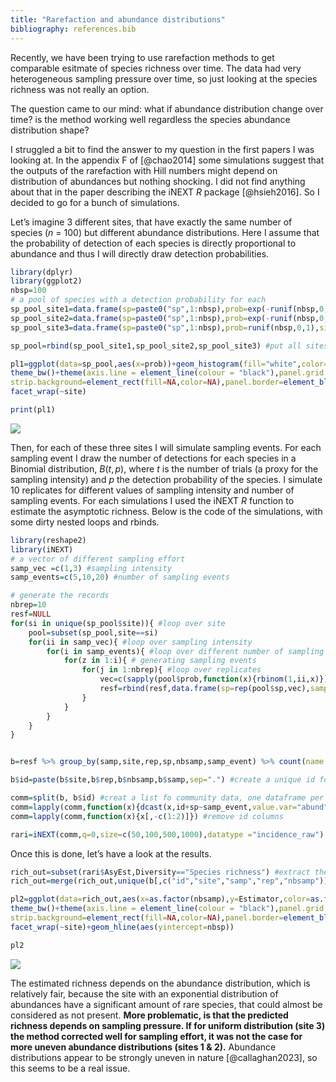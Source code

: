 ```yaml
---
title: "Rarefaction and abundance distributions"
bibliography: references.bib
---
```


Recently, we have been trying to use rarefaction methods to get comparable esitmate of species richness over time. The data had very heterogeneous sampling pressure over time, so just looking at the species richness was not really an option.

The question came to our mind: what if abundance distribution change over time? is the method working well regardless the species abundance distribution shape?

I struggled a bit to find the answer to my question in the first papers I was looking at. In the appendix F of [@chao2014] some simulations suggest that the outputs of the rarefaction with Hill numbers might depend on distribution of abundances but nothing shocking. I did not find anything about that in the paper describing the iNEXT *R* package [@hsieh2016]. So I decided to go for a bunch of simulations.

Let's imagine 3 different sites, that have exactly the same number of species (*n* = 100) but different abundance distributions. Here I assume that the probability of detection of each species is directly proportional to abundance and thus I will directly draw detection probabilities.\

```r
library(dplyr)
library(ggplot2)
nbsp=100
# a pool of species with a detection probability for each
sp_pool_site1=data.frame(sp=paste0("sp",1:nbsp),prob=exp(-runif(nbsp,0,10)),site="site1")
sp_pool_site2=data.frame(sp=paste0("sp",1:nbsp),prob=exp(-runif(nbsp,0,4)),site="site2")
sp_pool_site3=data.frame(sp=paste0("sp",1:nbsp),prob=runif(nbsp,0,1),site="site3")

sp_pool=rbind(sp_pool_site1,sp_pool_site2,sp_pool_site3) #put all sites together

pl1=ggplot(data=sp_pool,aes(x=prob))+geom_histogram(fill="white",color="black")+xlab("detection probability (abundance)")+ylab("Number of species")+
theme_bw()+theme(axis.line = element_line(colour = "black"),panel.grid.major = element_blank(),panel.grid.minor = element_blank(),panel.background = element_blank(),plot.title=element_text(size=14,face="bold",hjust = 0),
strip.background=element_rect(fill=NA,color=NA),panel.border=element_blank(),legend.position="none")+
facet_wrap(~site)

print(pl1)

```

![](images/rare_chunk1.png)

Then, for each of these three sites I will simulate sampling events. For each sampling event I draw the number of detections for each species in a Binomial distribution, $B(t,p)$, where $t$ is the number of trials (a proxy for the sampling intensity) and $p$ the detection probability of the species. I simulate 10 replicates for different values of sampling intensity and number of sampling events. For each simulations I used the iNEXT *R* function to estimate the asymptotic richness. Below is the code of the simulations, with some dirty nested loops and rbinds.\

```r
library(reshape2)
library(iNEXT)
# a vector of different sampling effort
samp_vec =c(1,3) #sampling intensity
samp_events=c(5,10,20) #number of sampling events

# generate the records
nbrep=10
resf=NULL
for(si in unique(sp_pool$site)){ #loop over site
	pool=subset(sp_pool,site==si)
	for(ii in samp_vec){ #loop over sampling intensity
		for(i in samp_events){ #loop over different number of sampling events
			for(z in 1:i){ # generating sampling events
				for(j in 1:nbrep){ #loop over replicates
					vec=c(sapply(pool$prob,function(x){rbinom(1,ii,x)}))
					resf=rbind(resf,data.frame(sp=rep(pool$sp,vec),samp=ii,nbsamp=i,samp_event=z,site=si,rep=j))
				}
			}
		}
	}
}


b=resf %>% group_by(samp,site,rep,sp,nbsamp,samp_event) %>% count(name ="abund") #aggregate data per species, for each site and simulation parameters

b$id=paste(b$site,b$rep,b$nbsamp,b$samp,sep=".") #create a unique id for each simulations

comm=split(b, b$id) #creat a list fo community data, one dataframe per simulations
comm=lapply(comm,function(x){dcast(x,id+sp~samp_event,value.var="abund",fill=0)}) #put each data frame in the right format for iNEXT function
comm=lapply(comm,function(x){x[,-c(1:2)]}) #remove id columns

rari=iNEXT(comm,q=0,size=c(50,100,500,1000),datatype ="incidence_raw")

```

Once this is done, let's have a look at the results.

```r
rich_out=subset(rari$AsyEst,Diversity=="Species richness") #extract the predicted richness
rich_out=merge(rich_out,unique(b[,c("id","site","samp","rep","nbsamp")]),by.x="Assemblage",by.y="id") #adding information about parameters of simulations to that

pl2=ggplot(data=rich_out,aes(x=as.factor(nbsamp),y=Estimator,color=as.factor(samp)))+geom_boxplot()+xlab("Number of sampling events")+ylab("Richness estimation")+
theme_bw()+theme(axis.line = element_line(colour = "black"),panel.grid.major = element_blank(),panel.grid.minor = element_blank(),panel.background = element_blank(),plot.title=element_text(size=14,face="bold",hjust = 0),
strip.background=element_rect(fill=NA,color=NA),panel.border=element_blank(),legend.position="right")+labs(color="Sampling intensity")+
facet_wrap(~site)+geom_hline(aes(yintercept=nbsp))

pl2
```

![](images/rare_chunk2.png)

The estimated richness depends on the abundance distribution, which is relatively fair, because the site with an exponential distribution of abundances have a significant amount of rare species, that could almost be considered as not present. **More problematic, is that the predicted richness depends on sampling pressure. If for uniform distribution (site 3) the method corrected well for sampling effort, it was not the case for more uneven abundance distributions (sites 1 & 2).** Abundance distributions appear to be strongly uneven in nature [@callaghan2023], so this seems to be a real issue.
